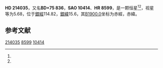 {{Starbox begin
| name = HD 214035
}}
{{Starbox observe
| epoch = [[J2000.0|J2000.0]]
| constell = {{星座名待查}}<ref name=SIMBAD>{{cite web
 | url=http://simbad.u-strasbg.fr/simbad/sim-id?Ident=HR+8599
 | title =Pulsating variable Star
 | publisher=Centre de Données astronomiques de Strasbourg
 | work=SIMBAD
 | accessdate=2012-07-13}}</ref><ref name=DATA>{{cite web
 | url=http://vizier.u-strasbg.fr/viz-bin/VizieR-5?-out.add=.&-source=5050&-corr=PK=HR&-out.max=9999&HR=8599
 | title=VizieR Detailed Page
 | accessdate=2012-07-13
 | archive-date=2016-03-05
 | archive-url=https://web.archive.org/web/20160305025601/http://vizier.u-strasbg.fr/viz-bin/VizieR-5?-out.add=.&-source=5050&-corr=PK=HR&-out.max=9999&HR=8599
 | dead-url=no
 }}</ref>
| 星官 = 
| ra = {{RA|22|32|16.2}}<ref name=SIMBAD /><ref name=DATA />
| dec = {{DEC|+76|13|35}}<ref name=SIMBAD /><ref name=DATA />
| appmag_v = 5.68<ref name=SIMBAD /><ref name=DATA />
}}
{{Starbox character
| class = A2V<ref name=SIMBAD /><ref name=DATA />
| b-v = 0.05<ref name=SIMBAD /><ref name=DATA />
| u-b = 0.08<ref name=SIMBAD /><ref name=DATA />
| r-i = <ref name=SIMBAD /><ref name=DATA />
| variable = 
}}
{{Starbox astrometry
| radial_v = 0.08
| prop_mo_ra = -22
| parallax = 
| p_error = 
}}
{{Starbox catalog
| names =BD+75 836，[[SAO星表|SAO]] 10414，[[HD星表|HD]] 214035，[[HR星表|HR]] 8599}}
{{Starbox reference |Simbad=HR+8599}}
{{Starbox end}}

'''HD 214035'''，又名'''BD+75 836'''，'''SAO 10414'''、'''HR 8599'''，是一颗恒星<ref name=SIMBAD /><ref name=DATA />，视星等为5.68，位于[[銀道座標系|銀經]]114.82，[[銀道座標系|銀緯]]15.6，其[[B1900.0|B1900.0]]坐标为赤經{{RA|22|30|30.9}}，赤緯{{DEC|+75|15.6|40}}。

== 参考文献 ==
{{reflist}}

{{star-stub}}

[[Category:HD和HDE天體|214035]]
[[Category:HR天體|8599]]
[[Category:SAO天體|10414]]